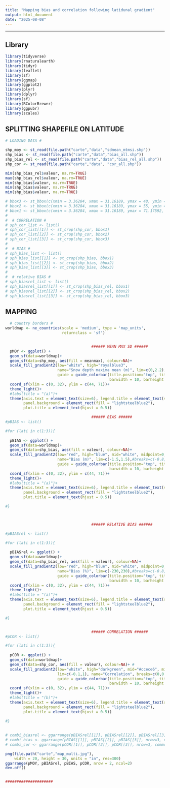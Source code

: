 ```yaml
---
title: "Mapping bias and correlation following latidunal gradient"
output: html_document
date: "2025-08-08"
---
```


---

## Library

```r

library(tidyverse)
library(rnaturalearth)
library(tidyr)
library(leaflet)
library(sf)
library(ggmap)
library(ggplot2)
library(plyr)
library(dplyr)
library(sf)
library(RColorBrewer)
library(ggpubr)
library(scales)

```

## SPLITTING SHAPEFILE ON LATITUDE

```r

# LOADING DATA #

shp_moy <- st_read(file.path("carte","data","sdmean_mtmsi.shp")) 
shp_bias <- st_read(file.path("carte","data","bias_all.shp")) 
shp_bias_rel <- st_read(file.path("carte","data","bias_rel_all.shp")) 
shp_cor <- st_read(file.path("carte","data", "cor_all.shp")) 

min(shp_bias_rel$valeur, na.rm=TRUE)
max(shp_bias_rel$valeur, na.rm=TRUE)
min(shp_bias$valeur, na.rm=TRUE)
min(shp_bias$valeur, na.rm=TRUE)
min(shp_bias$valeur, na.rm=TRUE)

# bbox3 <- st_bbox(c(xmin = 3.36284, xmax = 31.16189, ymax = 48, ymin = 44.06151), crs = st_crs(4326))
# bbox2 <- st_bbox(c(xmin = 3.36284, xmax = 31.16189, ymax = 55, ymin = 48), crs = st_crs(4326))
# bbox1 <- st_bbox(c(xmin = 3.36284, xmax = 31.16189, ymax = 71.17592, ymin = 55), crs = st_crs(4326))
# 
#  # CORRELATION #
# sph_cor_list <- list()
# sph_cor_list[[1]] <- st_crop(shp_cor, bbox1)
# sph_cor_list[[2]] <- st_crop(shp_cor, bbox2)
# sph_cor_list[[3]] <- st_crop(shp_cor, bbox3)
# 
#  # BIAS #
# sph_bias_list <- list()
# sph_bias_list[[1]] <- st_crop(shp_bias, bbox1)
# sph_bias_list[[2]] <- st_crop(shp_bias, bbox2)
# sph_bias_list[[3]] <- st_crop(shp_bias, bbox3)
# 
#  # relative BIAS #
# sph_biasrel_list <- list()
# sph_biasrel_list[[1]] <- st_crop(shp_bias_rel, bbox1)
# sph_biasrel_list[[2]] <- st_crop(shp_bias_rel, bbox2)
# sph_biasrel_list[[3]] <- st_crop(shp_bias_rel, bbox3)

```

## MAPPING

```r

  # country borders #
worldmap <- ne_countries(scale = 'medium', type = 'map_units',
                         returnclass = 'sf')


                                      ###### MEAN MAX SD ######
  pMOY <- ggplot() +
  geom_sf(data=worldmap)+
  geom_sf(data=shp_moy, aes(fill = meanmax), colour=NA)+
  scale_fill_gradient2(low="white", high="royalblue3",
                       name="Snow depth maxima mean (m)", lim=c(0,2.2),#breaks=c(-0.8,-0.5,0,0.5,0.8),
                       guide = guide_colorbar(title.position="top", title.hjust=0.5, 
                                              barwidth = 10, barheight = 0.5))+
  coord_sf(xlim = c(0, 32), ylim = c(44, 71))+ 
  theme_light()+
  #labs(title = "(a)")+
  theme(axis.text = element_text(size=6), legend.title = element_text(size=10), legend.position = "bottom",
        panel.background = element_rect(fill = "lightsteelblue2"),
        plot.title = element_text(hjust = 0.5))

                                      ###### BIAS ######
#pBIAS <- list()

#for (lati in c(1:3)){
  
  pBIAS <- ggplot() +
  geom_sf(data=worldmap)+
  geom_sf(data=shp_bias, aes(fill = valeur), colour=NA)+
  scale_fill_gradient2(low="red", high="blue", mid="white", midpoint=0, 
                       name="Bias (m)", lim=c(-1.5,1.5),#breaks=c(-0.8,-0.5,0,0.5,0.8),
                       guide = guide_colorbar(title.position="top", title.hjust=0.5, 
                                              barwidth = 10, barheight = 0.5))+
  coord_sf(xlim = c(0, 32), ylim = c(44, 71))+ 
  theme_light()+
  #labs(title = "(a)")+
  theme(axis.text = element_text(size=6), legend.title = element_text(size=10), legend.position = "bottom",
        panel.background = element_rect(fill = "lightsteelblue2"),
        plot.title = element_text(hjust = 0.5))

#}



                                      ###### RELATIVE BIAS ######

#pBIASrel <- list()

#for (lati in c(1:3)){
  
  pBIASrel <- ggplot() +
  geom_sf(data=worldmap)+
  geom_sf(data=shp_bias_rel, aes(fill = valeur), colour=NA)+
  scale_fill_gradient2(low="red", high="blue", mid="white", midpoint=0, 
                       name="Bias (%)", lim=c(-230,230),#breaks=c(-0.8,-0.5,0,0.5,0.8),
                       guide = guide_colorbar(title.position="top", title.hjust=0.5, 
                                              barwidth = 10, barheight = 0.5))+
  coord_sf(xlim = c(0, 32), ylim = c(44, 71))+ 
  theme_light()+
  #labs(title = "(a)")+
  theme(axis.text = element_text(size=6), legend.title = element_text(size=10), legend.position = "bottom",
        panel.background = element_rect(fill = "lightsteelblue2"),
        plot.title = element_text(hjust = 0.5))

#}


                                      ###### CORRELATION ######
#pCOR <- list()

#for (lati in c(1:3)){
  
  pCOR <- ggplot() +
  geom_sf(data=worldmap)+
  geom_sf(data=shp_cor, aes(fill = valeur), colour=NA)+ #
  scale_fill_gradient2(low="white", high="darkgreen", mid="#ccece6", midpoint=0.5, 
                       lim=c(-0.1,1), name="Correlation", breaks=c(0,0.2,0.4,0.6,0.8,1),
                       guide = guide_colorbar(title.position="top", title.hjust=0.5, 
                                              barwidth = 10, barheight = 0.5))+ 
  coord_sf(xlim = c(0, 32), ylim = c(44, 71))+ 
  theme_light()+
  #labs(title = "(b)")+
  theme(axis.text = element_text(size=6), legend.title = element_text(size=10), legend.position = "bottom",
        panel.background = element_rect(fill = "lightsteelblue2"),
        plot.title = element_text(hjust = 0.5))
  
#}

  
# combi_biasrel <- ggarrange(pBIASrel[[1]], pBIASrel[[2]], pBIASrel[[3]], nrow=3, common.legend = TRUE, legend = 'bottom')
# combi_bias <- ggarrange(pBIAS[[1]], pBIAS[[2]], pBIAS[[3]], nrow=3, common.legend = TRUE, legend = 'bottom')
# combi_cor <- ggarrange(pCOR[[1]], pCOR[[2]], pCOR[[3]], nrow=3, common.legend = TRUE, legend = 'bottom')

png(file.path("carte","map_multi.jpg"), 
    width = 20, height = 30, units = "in", res=300)
ggarrange(pMOY, pBIASrel, pBIAS, pCOR, nrow = 2, ncol=2)
dev.off()


#####################



```

